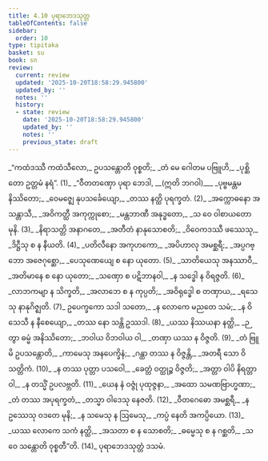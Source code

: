 ```yaml
---
title: 4.10 ပုရာဘေဒသုတ္တ
tableOfContents: false
sidebar:
  order: 10
type: tipitaka
basket: su
book: sn
review:
  current: review
  updated: '2025-10-20T18:58:29.945800'
  updated_by: ''
  notes: ''
  history:
  - state: review
    date: '2025-10-20T18:58:29.945800'
    updated_by: ''
    notes: ''
    previous_state: draft
---
```



<DynamicBreadcrumb />


<ReviewStatus review={frontmatter.review} showDetails={true} />

<HypothesisAnnotation frontmatter={frontmatter} />

<Division number="855" book="sn" e="ch" v="18" p="411">

<Paragraph number="1025" type="verses" book="sn">
_“ကထံဒဿီ ကထံသီလော,_  
ဥပသန္တောတိ ဝုစ္စတိ;_  
_တံ မေ ဂေါတမ ပဗြူဟိ,_  
_ပုစ္ဆိတော ဥတ္တမံ နရံ”. (1)_  

</Paragraph>

</Division>
<Division number="856" book="sn" e="ch" v="18" p="411">

<Paragraph number="1026" type="verses" book="sn">
_“ဝီတတဏှော ပုရာ ဘေဒါ, __(ဣတိ ဘဂဝါ)___  
_ပုဗ္ဗမန္တမနိဿိတော;_  
_ဝေမဇ္ဈေ နုပသင်္ခေယျော,_  
_တဿ နတ္ထိ ပုရက္ခတံ. (2)_  

</Paragraph>

</Division>
<Division number="857" book="sn" e="ch" v="18" p="412">

<Paragraph number="1027" type="verses" book="sn">
_အက္ကောဓနော အသန္တာသီ,_  
_အဝိကတ္ထီ အကုက္ကုစော;_  
_မန္တဘာဏီ အနုဒ္ဓတော,_  
_သ ဝေ ဝါစာယတော မုနိ. (3)_  

</Paragraph>

</Division>
<Division number="858" book="sn" e="ch" v="18" p="412">

<Paragraph number="1028" type="verses" book="sn">
_နိရာသတ္တိ အနာဂတေ,_  
_အတီတံ နာနုသောစတိ;_  
_ဝိဝေကဒဿီ ဖဿေသု,_  
_ဒိဋ္ဌီသု စ န နီယတိ. (4)_  

</Paragraph>

</Division>
<Division number="859" book="sn" e="ch" v="18" p="412">

<Paragraph number="1029" type="verses" book="sn">
_ပတိလီနော အကုဟကော,_  
_အပိဟာလု အမစ္ဆရီ;_  
_အပ္ပဂဗ္ဘော အဇေဂုစ္ဆော,_  
_ပေသုဏေယျေ စ နော ယုတော. (5)_  

</Paragraph>

</Division>
<Division number="860" book="sn" e="ch" v="18" p="412">

<Paragraph number="1030" type="verses" book="sn">
_သာတိယေသု အနဿာဝီ,_  
_အတိမာနေ စ နော ယုတော;_  
_သဏှော စ ပဋိဘာနဝါ,_  
_န သဒ္ဓေါ န ဝိရဇ္ဇတိ. (6)_  

</Paragraph>

</Division>
<Division number="861" book="sn" e="ch" v="18" p="412">

<Paragraph number="1031" type="verses" book="sn">
_လာဘကမျာ န သိက္ခတိ,_  
_အလာဘေ စ န ကုပ္ပတိ;_  
_အဝိရုဒ္ဓေါ စ တဏှာယ,_  
_ရသေသု နာနုဂိဇ္ဈတိ. (7)_  

</Paragraph>

</Division>
<Division number="862" book="sn" e="ch" v="18" p="412">

<Paragraph number="1032" type="verses" book="sn">
ဥပေက္ခကော သဒါ သတော,_  
_န လောကေ မညတေ သမံ;_  
_န ဝိသေသီ န နီစေယျော,_  
_တဿ နော သန္တိ ဥဿဒါ. (8)_  

</Paragraph>

</Division>
<Division number="863" book="sn" e="ch" v="18" p="412">

<Paragraph number="1033" type="verses" book="sn">
_ယဿ နိဿယနာ နတ္ထိ,_  
_ဉတွာ ဓမ္မံ အနိဿိတော;_  
_ဘဝါယ ဝိဘဝါယ ဝါ,_  
_တဏှာ ယဿ န ဝိဇ္ဇတိ. (9)_  

</Paragraph>

</Division>
<Division number="864" book="sn" e="ch" v="18" p="412">

<Paragraph number="1034" type="verses" book="sn">
_တံ ဗြူမိ ဥပသန္တောတိ,_  
_ကာမေသု အနပေက္ခိနံ;_  
_ဂန္ထာ တဿ န ဝိဇ္ဇန္တိ,_  
_အတရီ သော ဝိသတ္တိကံ. (10)_  

</Paragraph>

</Division>
<Division number="865" book="sn" e="ch" v="18" p="412">

<Paragraph number="1035" type="verses" book="sn">
_န တဿ ပုတ္တာ ပသဝေါ,_  
_ခေတ္တံ ဝတ္ထုဉ္စ ဝိဇ္ဇတိ;_  
_အတ္တာ ဝါပိ နိရတ္တာ ဝါ,_  
_န တသ္မိံ ဥပလဗ္ဘတိ. (11)_  

</Paragraph>

</Division>
<Division number="866" book="sn" e="ch" v="18" p="412">

<Paragraph number="1036" type="verses" book="sn">
_ယေန နံ ဝဇ္ဇုံ ပုထုဇ္ဇနာ,_  
_အထော သမဏဗြာဟ္မဏာ;_  
_တံ တဿ အပုရက္ခတံ,_  
_တသ္မာ ဝါဒေသု နေဇတိ. (12)_  

</Paragraph>

</Division>
<Division number="867" book="sn" e="ch" v="18" p="412">

<Paragraph number="1037" type="verses" book="sn">
_ဝီတဂေဓော အမစ္ဆရီ,_  
_န ဥဿေသု ဝဒတေ မုနိ;_  
_န သမေသု န ဩမေသု,_  
_ကပ္ပံ နေတိ အကပ္ပိယော. (13)_  

</Paragraph>

</Division>
<Division number="868" book="sn" e="ch" v="18" p="412">

<Paragraph number="1038" type="verses" book="sn">
_ယဿ လောကေ သကံ နတ္ထိ,_  
_အသတာ စ န သောစတိ;_  
_ဓမ္မေသု စ န ဂစ္ဆတိ,_  
_သ ဝေ သန္တောတိ ဝုစ္စတီ”တိ. (14)_  


</Paragraph>
</Division>

<Paragraph number="1039" type="center" book="sn">
ပုရာဘေဒသုတ္တံ ဒသမံ.
</Paragraph>